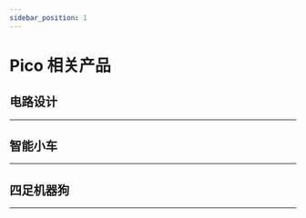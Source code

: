 ```yaml
---
sidebar_position: 1
---
```






# Pico 相关产品

## 电路设计
---

<cardbox>
  <card
    href="./picoed/circuit-design/picoed-starter-kit/"
    title="Pico:ed小小发明家套件"
    description="Pico:ed小小科学家(Starter Kit)套件是ELECFREAKS团队出品的Pico:ed入门套件。
ElecFreaks Pico:ed小小科学家专为那些学习电路和编程知识的人们而设计。 该套件提供了一些基本的电子元件，如LED，按钮，蜂鸣器，温度传感器，舵机和电机等。 Micro：bit小小科学家套件可以帮助您进入一个美好的电子世界。"
    img={picoed_starter_kit_Icon}
  />
  <card
    href="./wukong2040/raspberry-pi-pico-inventors-kit"
    title="Wukong2040发明家套件"
    description="Wukong2040发明家套装是一款专为学习电子编程的发明家而研发的套件。Wukong2040发明家套装包含一款专为 Raspberry Pi Pico 设计的多功能扩展板-Wukong2040，以及包含11个不同类型的传感器与执行器，可以满足您制作众多有趣且实用的项目。"
    img={wukong2040_inventors_kit_Icon}
  />
</cardbox>

## 智能小车
---

<cardbox>
  <card
    href="./picoed/picoed-smart-car/picoed-smart-cutebot"
    title="Pico:ed酷比特智能赛车"
    description="ELECFREAKS Cutebot是一款带有双高速电机马达的后驱智能赛车。
Cutebot同时搭载了很多车载设备，包括超声波导航距离传感器，两颗RGBLED车大灯，两颗Rainbow LED车底示廓灯，两个车道辅助巡线探头，和更多智能配件！驱动你的第一个智能赛车吧。
"
    img={picoed_smart_cutebot_Icon}
  />
  <card
    href="./picoed/picoed-smart-car/picoed-ringbit-car-v2"
    title="Pico:ed 瑞比特智能车"
    description="Ring:bit 二代智能车套件是 ELECFREAKS 独立研发的一款小型 DIY 智能车套件，由 Pico:ed 主板和 Ring:bit 扩展板以及相关配件组成，它采用模块化组装和代码编程驱动方式，简单易学，功能丰富，相信会给您的创造带来丰富的体验。"
    img={picoed_ringbit_car_v2_Icon}
  />
</cardbox>

## 四足机器狗
---

<cardbox>
  <card
    href="./cm4-xgo-robot-kit"
    title="XGO 机器人套装V2-CM版"
    description="XGO-lite V2 是一款具有 15 自由度桌面级 Al 机器狗，背部搭载机械臂和末端夹爪，内置树莓派 CM4 模组实现 AI边缘计算应用，采用 2.3KG.CM 总线串口舵机作为关节，可实现全向移动、六维姿态控制、姿态稳定、多种运动步态和夹持任务，内部搭载 IMU、关节位置传感器和电流传感器反馈自身姿态和关节转角与力矩，用于内部算法和二次开发。支持跨平台图形化，Python编程和 ROS 编程。"
    img={cm4_xgo_robot_kit_Icon}
  />
</cardbox>
